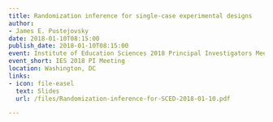 ```yaml
---
title: Randomization inference for single-case experimental designs
author:
- James E. Pustejovsky
date: 2018-01-10T08:15:00
publish_date: 2018-01-10T08:15:00
event: Institute of Education Sciences 2018 Principal Investigators Meeting
event_short: IES 2018 PI Meeting
location: Washington, DC
links:
- icon: file-easel
  text: Slides
  url: /files/Randomization-inference-for-SCED-2018-01-10.pdf

---
```




